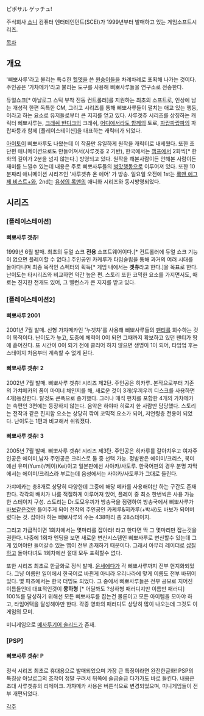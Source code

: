ピポサル ゲッチュ!

주식회사 [[소니]] 컴퓨터 엔터테인먼트(SCEI)가 1999년부터 발매하고 있는 게임소프트시리즈.

[[목차]]

== 개요 ==
'삐뽀사루'라고 불리는 특수한 [[헬멧]]을 쓴 [[원숭이]]들을 차례차례로 포획해 나가는 것이다. 주인공은 '가챠메카'라고 불리는 도구를 사용해 삐뽀사루들을 연구소로 전송한다.

듀얼쇼크[* 아날로그 스틱 부착 진동 컨트롤러]를 지원하는 최초의 소프트로, 인상에 남는 개성적 한편 독특한 CM, 그리고 시리즈를 통해 삐뽀사루들이 펼치는 애교 있는 행동, 이라고 하는 요소로 유저들로부터 큰 지지를 얻고 있다. 사루겟츄 시리즈를 상징하는 캐릭터 삐뽀사루는, [[크래쉬 반디크]]의 크래쉬, [[어디에서라도 함께]]의 토로, [[파랍파랍파]]의 파랍파등과 함께 [플레이스테이션]을 대표하는 캐릭터가 되었다.

[[아이토이]] 삐뽀사루도 나왔는데 이 작품만 유일하게 원작을 캐릭터로 내세웠다. 또한 초단편 애니메이션으로도 만들어져서(사루겟츄 2 기반), 한국에서는 [[챔프]]에서 2화씩[* 한 화의 길이가 2분을 넘지 않는다.] 방영되고 있다. 원작을 해본사람이든 안해본 사람이든 재미를 느낄수 있는데 내용은 주로 삐뽀사루들의 [[병맛]]행동으로 이루어져 있다.
또한 10분짜리 애니메이션 시리즈인 '사루겟츄 온 에어' 가 방송. 일요일 오전에 1st는 [[록맨 에그제 비스트+]]와, 2nd는 [[유성의 록맨]]의 애니화 시리즈와 동시방영되었다.

== 시리즈 == 
=== [플레이스테이션] ===
==== 삐뽀사루 겟츄! ====
1999년 6월 발매.
최초의 듀얼 쇼크 '''전용''' 소프트웨어이다.[* 컨트롤러에 듀얼 쇼크 기능이 없으면 플레이할 수 없다.] 주인공인 카케루가 타임슬립을 통해 과거의 여러 시대를 돌아다니며 최종 목적인 스펙터의 획득[* 게임 내에서는 '''겟츄'''라고 한다.]을 목표로 한다. 난이도는 타시리즈와 비교하면 약간 높은 편. 스토리 또한 코믹한 요소를 가지면서도, 때로는 진지한 전개도 있어, 그 밸런스가 큰 지지를 받고 있다. 

=== [플레이스테이션2] ===
==== 삐뽀사루 2001 ====
2001년 7월 발매.
신형 가챠메카인 '누겟챠'를 사용해 삐뽀사루들의 [[팬티]]를 회수하는 것이 목적이다. 난이도가 높고, 도중에 체력이 0이 되면 그때까지 확보하고 있던 팬티가 땅에 흩어진다. 또 시간이 0이 되기 전에 클리어 하지 않으면 생명이 1이 되어, 타임업 후는 스테이지 처음부터 계속할 수 없게 된다.

==== 삐뽀사루 겟츄! 2 ====
2002년 7월 발매.
삐뽀사루 겟츄! 시리즈 제2탄. 주인공은 히카루. 본작으로부터 기존의 가챠메카의 폼이 마이너 체인지를 해, 새로운 것이 3개(우끼우끼 디스크를 사용하면 4개)등장한다. 탈것도 큰폭으로 증가했다. 그러나 매직 펀치를 포함한 4개의 가챠메카는 속편인 3편에는 등장하지 않는다. 음악은 하야마 히로지 한 사람만 담당했다. 스토리는 전작과 같은 진지함 요소는 상당히 깎여 코믹적 요소가 되어, 저연령층 전용이 되었다. 난이도는 1편과 비교해서 쉬워졌다.  

==== 삐뽀사루 겟츄! 3 ====
2005년 7월 발매.
삐뽀사루 겟츄! 시리즈 제3탄. 주인공은 히카루를 갈아치우고 여자주인공은 에이미,남자 주인공은 크리스로 둘 중 선택 가능. 정발판은 에이미/크리스, 북미에선 유미(Yumi)/케이(Kei)이고 일본판에선 사야카/사토루.
한국어판의 경우 분명 자막에서는 에이미/크리스라 부르는데 음성에서는 사야카/사토루가 그대로 들린다. 

가챠메카는 총8개로 상당히 다양한데 그중에 해당 메카를 사용해야만 하는 구간도 존재한다.
각각의 배치가 나름 적절하게 이루어져 있어, 플레이 중 최소 한번씩은 사용 가능한 스테이지 구성.
스토리는 Dr.토모우끼가 방송국을 점령하여 방송국에서 삐뽀사루가 [[바보]]같은것만 틀어주게 되어 전작의 주인공인 카케루&히카루(+박사)도 바보가 되어버렸다는 것. 잡아야 하는 삐뽀사루의 수는 438마리 총 28스테이지.

그리고 가급적이면 1회차에서는 몇마리를 잡아라! 라고 한다면 딱 그 몇마리만 잡는것을 권한다. 나중에 1회차 엔딩을 보면 새로운 변신시스템인 삐뽀사루로 변신할수 있는데 그게 있어야만 들어갈수 있는 맵이 전부 존재하기 때문이다. 그래서 아무리 레이더로 [[삽질]]하고 돌아다녀도 1회차에선 절대 모두 포획할수 없다. 

또한 시리즈 최초로 한글화로 정식 발매. [[운세]]에다가 각 삐뽀사루까지 전부 현지화되었다. 그냥 이름만 일어에서 한국어로 바뀐게 아니라 우리나라에 맞게 이름도 전부 바뀌어 있다. 몇 파츠에서는 한국 더빙도 되었다. 그 중에서 삐뽀사루들은 전부 공모로 지어진 이름들인데 대표적인것이 '''몽하형''' [* 어딜봐도 ?싱하형 패러디지만 이름만 패러디] 100%를 달성하기 위해선 모든 삐뽀사루를 잡는건 물론이고 모든 아이템을 모아야 하고, 타임어택을 달성해야만 한다. 각종 영화의 패러디도 상당히 많이 나오는데 그것도 이 게임의 묘미. 

미니게임으로 [[메사루기어 솔리드]]가 존재.

=== [PSP] ===
==== 삐뽀사루 겟츄! P ====
정식 시리즈 최초로 휴대용으로 발매되었으며 가장 큰 특징이라면 완전한글화! PSP의 특징상 아날로그의 조작이 정말 구려서 뒤쪽에 슬금슬금 다가가도 바로 들킨다.
내용은 초대 사루겟츄의 리메이크.
가챠메카 사용은 버튼식으로 변경되었으며, 미니게임들이 전부 개편되었다.


[[각주]]
